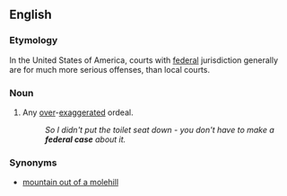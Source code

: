 ==English==

===Etymology===
In the United States of America, courts with [[federal]] jurisdiction generally are for much more serious offenses, than local courts.

===Noun===
{{en-noun|sg=[[federal]] [[case]]}}

# {{idiom}} Any [[over]]-[[exaggerate]]d ordeal.
#: ''So I didn't put the toilet seat down - you don't have to make a '''federal case''' about it.''

===Synonyms===

* {{sense|something over-exaggerated}} [[mountain out of a molehill]]